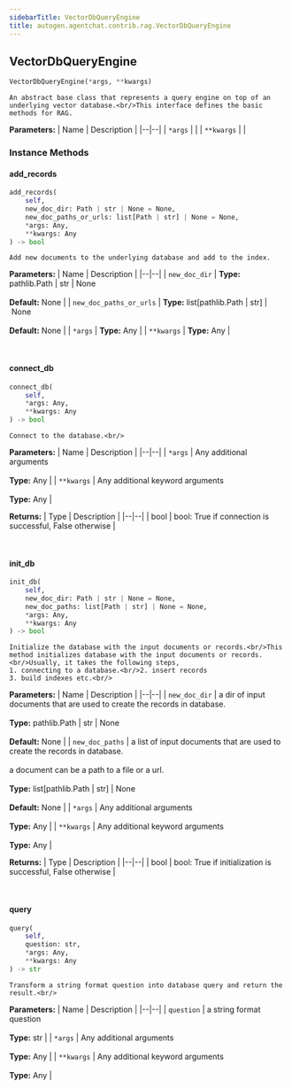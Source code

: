 ```yaml
---
sidebarTitle: VectorDbQueryEngine
title: autogen.agentchat.contrib.rag.VectorDbQueryEngine
---
```

<h2 id="autogen.agentchat.contrib.rag.VectorDbQueryEngine" class="doc doc-heading">
    <code class="doc-symbol doc-symbol-heading doc-symbol-class"></code>
    <span class="doc doc-object-name doc-class-name">VectorDbQueryEngine</span>
</h2>

```python
VectorDbQueryEngine(*args, **kwargs)
```

    An abstract base class that represents a query engine on top of an underlying vector database.<br/>This interface defines the basic methods for RAG.

<b>Parameters:</b>
| Name | Description |
|--|--|
| `*args` |  |
| `**kwargs` |  |

### Instance Methods

<code class="doc-symbol doc-symbol-heading doc-symbol-method"></code>
#### add_records

```python
add_records(
    self,
    new_doc_dir: Path | str | None = None,
    new_doc_paths_or_urls: list[Path | str] | None = None,
    *args: Any,
    **kwargs: Any
) -> bool
```

    Add new documents to the underlying database and add to the index.

<b>Parameters:</b>
| Name | Description |
|--|--|
| `new_doc_dir` | **Type:** pathlib.Path \| str \| None<br/><br/>**Default:** None |
| `new_doc_paths_or_urls` | **Type:** list[pathlib.Path \| str] \| None<br/><br/>**Default:** None |
| `*args` | **Type:** Any |
| `**kwargs` | **Type:** Any |

<br />

<code class="doc-symbol doc-symbol-heading doc-symbol-method"></code>
#### connect_db

```python
connect_db(
    self,
    *args: Any,
    **kwargs: Any
) -> bool
```

    Connect to the database.<br/>

<b>Parameters:</b>
| Name | Description |
|--|--|
| `*args` | Any additional arguments<br/><br/>**Type:** Any |
| `**kwargs` | Any additional keyword arguments<br/><br/>**Type:** Any |

<b>Returns:</b>
| Type | Description |
|--|--|
| bool | bool: True if connection is successful, False otherwise |

<br />

<code class="doc-symbol doc-symbol-heading doc-symbol-method"></code>
#### init_db

```python
init_db(
    self,
    new_doc_dir: Path | str | None = None,
    new_doc_paths: list[Path | str] | None = None,
    *args: Any,
    **kwargs: Any
) -> bool
```

    Initialize the database with the input documents or records.<br/>This method initializes database with the input documents or records.<br/>Usually, it takes the following steps,
    1. connecting to a database.<br/>2. insert records
    3. build indexes etc.<br/>

<b>Parameters:</b>
| Name | Description |
|--|--|
| `new_doc_dir` | a dir of input documents that are used to create the records in database.<br/><br/>**Type:** pathlib.Path \| str \| None<br/><br/>**Default:** None |
| `new_doc_paths` | a list of input documents that are used to create the records in database.<br/><br/>a document can be a path to a file or a url.<br/><br/>**Type:** list[pathlib.Path \| str] \| None<br/><br/>**Default:** None |
| `*args` | Any additional arguments<br/><br/>**Type:** Any |
| `**kwargs` | Any additional keyword arguments<br/><br/>**Type:** Any |

<b>Returns:</b>
| Type | Description |
|--|--|
| bool | bool: True if initialization is successful, False otherwise |

<br />

<code class="doc-symbol doc-symbol-heading doc-symbol-method"></code>
#### query

```python
query(
    self,
    question: str,
    *args: Any,
    **kwargs: Any
) -> str
```

    Transform a string format question into database query and return the result.<br/>

<b>Parameters:</b>
| Name | Description |
|--|--|
| `question` | a string format question<br/><br/>**Type:** str |
| `*args` | Any additional arguments<br/><br/>**Type:** Any |
| `**kwargs` | Any additional keyword arguments<br/><br/>**Type:** Any |

<br />